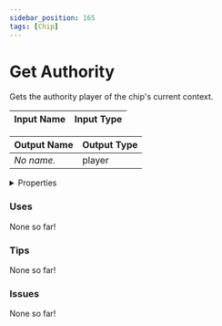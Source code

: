 ```yaml
---
sidebar_position: 165
tags: [Chip]
---
```


# Get Authority

Gets the authority player of the chip's current context.




<EsbSvg />

| Input Name | Input Type |
|-----------|-----------|

| Output Name | Output Type |
|-----------|-----------|
| *No name.* | player |


<details>
  <summary>Properties</summary>
  <div>
    <div>
    <table>
      <thead>
        <tr>
          <th>Is beta required?</th>
          <th>❌</th>
        </tr>
        <tr>
          <th>Is this chip a trolling risk?</th>
          <th>❌</th>
        </tr>
        <tr>
          <th>Chip UUID</th>
          <th>eaf712f8-3257-4415-9f88-ae94e308396e</th>
        </tr>
      </thead>
    </table>
    </div>
  </div>
</details>

### Uses

None so far!

### Tips

None so far!

### Issues

None so far!